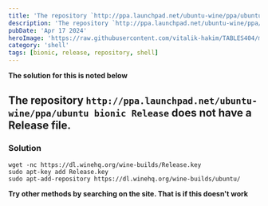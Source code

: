 ---
title: 'The repository `http://ppa.launchpad.net/ubuntu-wine/ppa/ubuntu bionic Release` does not have a Release file.'
description: 'The repository `http://ppa.launchpad.net/ubuntu-wine/ppa/ubuntu bionic Release` does not have a Release file.'
pubDate: 'Apr 17 2024'
heroImage: 'https://raw.githubusercontent.com/vitalik-hakim/TABLES404/main/error_b/SHELL.jpg'
category: 'shell'
tags: [bionic, release, repository, shell]
---

**The solution for this is noted below**

## The repository `http://ppa.launchpad.net/ubuntu-wine/ppa/ubuntu bionic Release` does not have a Release file.

### Solution

```shell
wget -nc https://dl.winehq.org/wine-builds/Release.key
sudo apt-key add Release.key
sudo apt-add-repository https://dl.winehq.org/wine-builds/ubuntu/
```
**Try other methods by searching on the site. That is if this doesn't work**

